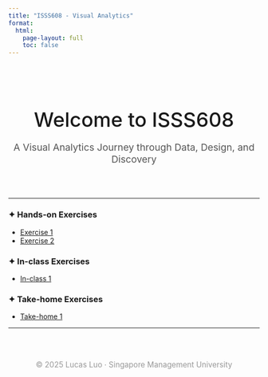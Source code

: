 ```yaml
---
title: "ISSS608 - Visual Analytics"
format:
  html:
    page-layout: full
    toc: false
---
```


<div style="text-align:center; padding-top: 2rem; padding-bottom: 2rem;">
  <h1 style="font-weight:500; font-size:2.5rem; margin-bottom:0.2em;">Welcome to ISSS608</h1>
  <p style="font-size:1.2rem; color:#555;">
    A Visual Analytics Journey through Data, Design, and Discovery
  </p>
</div>

---

### ✦ Hands-on Exercises

- [Exercise 1](Hands-on_Exercise/Hands-on_Ex01/Hands-on_Ex01.qmd)
- [Exercise 2](Hands-on_Exercise/Hands-on_Ex02/hands-on_Ex02.qmd)

### ✦ In-class Exercises

- [In-class 1](in-class/ex1.qmd)

### ✦ Take-home Exercises

- [Take-home 1](take-home/ex1.qmd)

---

<div style="text-align:center; margin-top: 4rem; font-size: 0.95rem; color: #999;">
  © 2025 Lucas Luo · Singapore Management University
</div>
